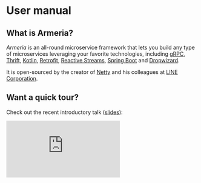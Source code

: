 # User manual

## What is Armeria?

_Armeria_ is an all-round microservice framework that lets you build any type of microservices
leveraging your favorite technologies, including [gRPC](https://grpc.io/),
[Thrift](https://thrift.apache.org/), [Kotlin](https://kotlinlang.org/),
[Retrofit](https://square.github.io/retrofit/), [Reactive Streams](https://www.reactive-streams.org/),
[Spring Boot](https://spring.io/projects/spring-boot) and [Dropwizard](https://www.dropwizard.io/).

It is open-sourced by the creator of [Netty](https://netty.io/) and his colleagues at
[LINE Corporation](https://engineering.linecorp.com/en/).

## Want a quick tour?

Check out the recent introductory talk
([slides](https://speakerdeck.com/trustin/armeria-a-microservice-framework-well-suited-everywhere)):

<AspectRatio width={16} height={9} maxWidth="21rem">
  <iframe src="https://www.youtube.com/embed/Vr-0GKUmzo8" style="border: none;" allowfullscreen />
</AspectRatio>

## Features

### HTTP/2

- Supports HTTP/2 on both TLS and cleartext connections
- Supports protocol upgrade via both HTTP/2 connection preface and traditional HTTP/1 upgrade request
- Fully compatible with existing HTTP/1 servers
- Integrated PROXY protocol support for interoperability with load balancers such as HAProxy and AWS ELB.

### Integration with gRPC and Thrift

- Your gRPC or Thrift service implementation runs on top of Armeria without any modification.
- Works with the official gRPC or Thrift-over-HTTP client
- Works with the code generated by the official Protobuf or Thrift IDL compiler
- Supports various protocol combinations, such as:
  - gRPC-over-HTTP/1 & 2
  - Thrift-over-HTTP/1 & 2
  - gRPC-Web
- See [Running a Thrift service](/docs/server-thrift) and [Running a gRPC service](/docs/server-grpc).

### Essential features for building microservices

- Metrics
- Circuit breaker
- Client-side health-check and load-balancing
- Service discovery from various sources such as DNS and ZooKeeper
  - See [Client-side load balancing and service discovery](/docs/client-service-discovery).
- Distributed call tracing via Zipkin

### Interactive web-based debug console

- Browse the list of available RPC operations
- Invoke an RPC operation via a web form
- Share an RPC request with your colleagues so they can reproduce the problem easily
  - Just like sharing a cURL command, but works for RPC
- See [Browsing and invoking services with DocService](/docs/server-docservice).

### Completely asynchronous and reactive

- Built on top of Reactive Streams and Java 8 CompletableFuture
- Asynchronous connection pool ensures your application never blocks even on pool exhaustion.
- Domain name lookups are also fully asynchronous thanks to Netty’s asynchronous domain name resolver.

### Compatibility with existing Java EE web applications

- Runs any Java EE web applications such as Spring Boot on the same TCP/IP port
- Your Java EE web application speaks HTTP/2!
- See [Embedding a servlet container](/docs/server-servlet).

### Even higher performance on Linux

- JNI-based socket I/O
- BoringSSL-based TLS connections
